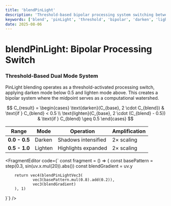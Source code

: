 ```yaml
---
title: 'blendPinLight'
description: 'Threshold-based bipolar processing system switching between darken and lighten at midpoint'
keywords: ['blend', 'pinLight', 'threshold', 'bipolar', 'darken', 'lighten', 'midpoint']
date: 2025-08-06
---
```



# blendPinLight: Bipolar Processing Switch

### Threshold-Based Dual Mode System

PinLight blending operates as a threshold-activated processing switch, applying darken mode below 0.5 and lighten mode above. This creates a bipolar system where the midpoint serves as a computational watershed.

$$
C_{result} = \begin{cases}
\text{darken}(C_{base}, 2 \cdot C_{blend}) & \text{if } C_{blend} < 0.5 \\
\text{lighten}(C_{base}, 2 \cdot (C_{blend} - 0.5)) & \text{if } C_{blend} \geq 0.5
\end{cases}
$$

| Range | Mode | Operation | Amplification |
|-------|------|-----------|---------------|
| **0.0 - 0.5** | Darken | Shadows intensified | 2× scaling |
| **0.5 - 1.0** | Lighten | Highlights expanded | 2× scaling |

<FragmentEditor
code={`
const fragment = () => {
        const basePattern = step(0.3, sin(uv.x.mul(20)).abs())
        const blendGradient = uv.y
        
        return vec4(blendPinLightVec3(
                vec3(basePattern.mul(0.8).add(0.2)),
                vec3(blendGradient)
        ), 1)
}`}
/>